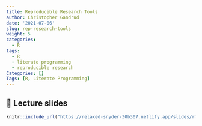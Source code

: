 ```yaml
---
title: Reproducible Research Tools
author: Christopher Gandrud
date: '2021-07-06'
slug: rep-research-tools
weight: 5
categories:
  - R
tags:
  - R
  - literate programming
  - reproducible research
Categories: []
Tags: [R, Literate Programming]
---
```


## 📣 Lecture slides

```r
knitr::include_url("https://relaxed-snyder-30b307.netlify.app/slides/rmarkdownpresentation/datafest_rep_research_slides")
```
